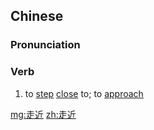 ==Chinese==
{{zh-forms}}

===Pronunciation===
{{zh-pron
|m=zǒujìn
|c=zau2 gan6,zau2 kan5
|c_note=zau2 gan6 - literary; zau2 kan5 - vernacular
|cat=v
}}

===Verb===
{{zh-verb}}

# to [[step]] [[close]] to; to [[approach]]

[[mg:走近]]
[[zh:走近]]